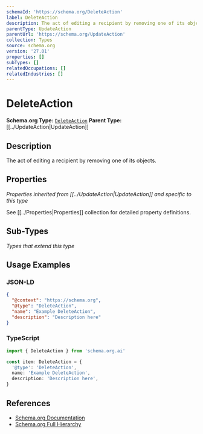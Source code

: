 ```yaml
---
schemaId: 'https://schema.org/DeleteAction'
label: DeleteAction
description: The act of editing a recipient by removing one of its objects.
parentType: UpdateAction
parentUrl: 'https://schema.org/UpdateAction'
collection: Types
source: schema.org
version: '27.01'
properties: []
subTypes: []
relatedOccupations: []
relatedIndustries: []
---
```

# DeleteAction

**Schema.org Type:** [`DeleteAction`](https://schema.org/DeleteAction)
**Parent Type:** [[../UpdateAction|UpdateAction]]

## Description

The act of editing a recipient by removing one of its objects.

## Properties

*Properties inherited from [[../UpdateAction|UpdateAction]] and specific to this type*

See [[../Properties|Properties]] collection for detailed property definitions.

## Sub-Types

*Types that extend this type*

## Usage Examples

### JSON-LD

```json
{
  "@context": "https://schema.org",
  "@type": "DeleteAction",
  "name": "Example DeleteAction",
  "description": "Description here"
}
```

### TypeScript

```typescript
import { DeleteAction } from 'schema.org.ai'

const item: DeleteAction = {
  '@type': 'DeleteAction',
  name: 'Example DeleteAction',
  description: 'Description here',
}
```

## References

- [Schema.org Documentation](https://schema.org/DeleteAction)
- [Schema.org Full Hierarchy](https://schema.org/docs/full.html)

